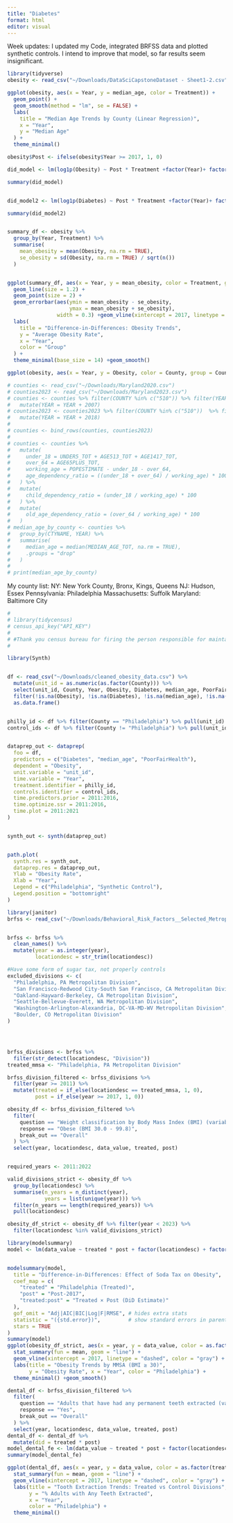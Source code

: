```yaml
---
title: "Diabetes"
format: html
editor: visual
---
```


Week updates: I updated my Code, integrated BRFSS data and plotted synthetic controls. I intend to improve that model, so far results seem insignificant.

```r
library(tidyverse)
obesity <- read_csv("~/Downloads/DataSciCapstoneDataset - Sheet1-2.csv")
```

```r
ggplot(obesity, aes(x = Year, y = median_age, color = Treatment)) +
  geom_point() +
  geom_smooth(method = "lm", se = FALSE) +  
  labs(
    title = "Median Age Trends by County (Linear Regression)",
    x = "Year",
    y = "Median Age"
  ) +
  theme_minimal()
```

```r


obesity$Post <- ifelse(obesity$Year >= 2017, 1, 0)

did_model <- lm(log1p(Obesity) ~ Post * Treatment +factor(Year)+ factor(County) + Income_Per_Cap, data = obesity) 

summary(did_model)


did_model2 <- lm(log1p(Diabetes) ~ Post * Treatment +factor(Year)+ factor(County), data = obesity) 

summary(did_model2)



```

```r

summary_df <- obesity %>%
  group_by(Year, Treatment) %>%
  summarise(
    mean_obesity = mean(Obesity, na.rm = TRUE),
    se_obesity = sd(Obesity, na.rm = TRUE) / sqrt(n())
  )


ggplot(summary_df, aes(x = Year, y = mean_obesity, color = Treatment, group = Treatment)) +
  geom_line(size = 1.2) +
  geom_point(size = 2) +
  geom_errorbar(aes(ymin = mean_obesity - se_obesity,
                    ymax = mean_obesity + se_obesity),
                width = 0.3) +geom_vline(xintercept = 2017, linetype = "dashed")+
  labs(
    title = "Difference-in-Differences: Obesity Trends",
    y = "Average Obesity Rate",
    x = "Year",
    color = "Group"
  ) +
  theme_minimal(base_size = 14) +geom_smooth()

ggplot(obesity, aes(x = Year, y = Obesity, color = County, group = County)) +geom_line() +theme_minimal()
```

```r
# counties <- read_csv("~/Downloads/Maryland2020.csv")
# counties2023 <- read_csv("~/Downloads/Maryland2023.csv")
# counties <- counties %>% filter(COUNTY %in% c("510")) %>% filter(YEAR >= 4) %>% filter(YEAR != 13) %>%  mutate(YEAR = ifelse(YEAR == 14, 13, YEAR)) %>%
#   mutate(YEAR = YEAR + 2007)
# counties2023 <- counties2023 %>% filter(COUNTY %in% c("510"))  %>% filter(YEAR >= 3) %>%
#   mutate(YEAR = YEAR + 2018)
# 
# counties <- bind_rows(counties, counties2023)
# 
# counties <- counties %>%
#   mutate(
#     under_18 = UNDER5_TOT + AGE513_TOT + AGE1417_TOT,
#     over_64 = AGE65PLUS_TOT,
#     working_age = POPESTIMATE - under_18 - over_64,
#     age_dependency_ratio = ((under_18 + over_64) / working_age) * 100
#   ) %>%
#   mutate(
#     child_dependency_ratio = (under_18 / working_age) * 100
#   ) %>%
#   mutate(
#     old_age_dependency_ratio = (over_64 / working_age) * 100
#   )
# median_age_by_county <- counties %>% 
#   group_by(CTYNAME, YEAR) %>%
#   summarise(
#     median_age = median(MEDIAN_AGE_TOT, na.rm = TRUE),
#     .groups = "drop"
#   )
# 
# print(median_age_by_county)

```

My county list: NY: New York County, Bronx, Kings, Queens NJ: Hudson, Essex Pennsylvania: Philadelphia Massachusetts: Suffolk Maryland: Baltimore City

```r
# 
# library(tidycensus)
# census_api_key("API_KEY")
# 
# #Thank you census bureau for firing the person responsible for maintaining AI key infrastructure
# 

```

```r

library(Synth)


df <- read_csv("~/Downloads/cleaned_obesity_data.csv") %>%
  mutate(unit_id = as.numeric(as.factor(County))) %>%
  select(unit_id, County, Year, Obesity, Diabetes, median_age, PoorFairHealth) %>%
  filter(!is.na(Obesity), !is.na(Diabetes), !is.na(median_age), !is.na(PoorFairHealth)) %>%
  as.data.frame()


philly_id <- df %>% filter(County == "Philadelphia") %>% pull(unit_id) %>% unique()
control_ids <- df %>% filter(County != "Philadelphia") %>% pull(unit_id) %>% unique()


dataprep_out <- dataprep(
  foo = df,
  predictors = c("Diabetes", "median_age", "PoorFairHealth"),
  dependent = "Obesity",
  unit.variable = "unit_id",
  time.variable = "Year",
  treatment.identifier = philly_id,
  controls.identifier = control_ids,
  time.predictors.prior = 2011:2016,
  time.optimize.ssr = 2011:2016,
  time.plot = 2011:2021
)


synth_out <- synth(dataprep_out)


path.plot(
  synth.res = synth_out,
  dataprep.res = dataprep_out,
  Ylab = "Obesity Rate",
  Xlab = "Year",
  Legend = c("Philadelphia", "Synthetic Control"),
  Legend.position = "bottomright"
)

```

```r
library(janitor)
brfss <- read_csv("~/Downloads/Behavioral_Risk_Factors__Selected_Metropolitan_Area_Risk_Trends__SMART__MMSA_Age-adjusted_Prevalence_Data__2011_to_Present__20250414.csv") 


brfss <- brfss %>%
  clean_names() %>%
  mutate(year = as.integer(year),
         locationdesc = str_trim(locationdesc))

#Have some form of sugar tax, not properly controls
excluded_divisions <- c(
  "Philadelphia, PA Metropolitan Division",
  "San Francisco-Redwood City-South San Francisco, CA Metropolitan Division",
  "Oakland-Hayward-Berkeley, CA Metropolitan Division",
  "Seattle-Bellevue-Everett, WA Metropolitan Division",
  "Washington-Arlington-Alexandria, DC-VA-MD-WV Metropolitan Division",
  "Boulder, CO Metropolitan Division"
)




brfss_divisions <- brfss %>%
  filter(str_detect(locationdesc, "Division"))
treated_mmsa <- "Philadelphia, PA Metropolitan Division"

brfss_division_filtered <- brfss_divisions %>%
  filter(year >= 2011) %>%
  mutate(treated = if_else(locationdesc == treated_mmsa, 1, 0),
         post = if_else(year >= 2017, 1, 0))
```

```r
obesity_df <- brfss_division_filtered %>%
  filter(
    question == "Weight classification by Body Mass Index (BMI) (variable calculated from one or more BRFSS questions)",
    response == "Obese (BMI 30.0 - 99.8)",
    break_out == "Overall"
  ) %>%
  select(year, locationdesc, data_value, treated, post)


required_years <- 2011:2022

valid_divisions_strict <- obesity_df %>%
  group_by(locationdesc) %>%
  summarise(n_years = n_distinct(year),
            years = list(unique(year))) %>%
  filter(n_years == length(required_years)) %>%
  pull(locationdesc)

obesity_df_strict <- obesity_df %>% filter(year < 2023) %>%
  filter(locationdesc %in% valid_divisions_strict) 

library(modelsummary)
model <- lm(data_value ~ treated * post + factor(locationdesc) + factor(year), data = obesity_df_strict)


modelsummary(model,
  title = "Difference-in-Differences: Effect of Soda Tax on Obesity",
  coef_map = c(
    "treated" = "Philadelphia (Treated)",
    "post" = "Post-2017",
    "treated:post" = "Treated × Post (DiD Estimate)"
  ),
  gof_omit = "Adj|AIC|BIC|Log|F|RMSE", # hides extra stats
  statistic = "({std.error})",         # show standard errors in parentheses
  stars = TRUE
)
summary(model)
ggplot(obesity_df_strict, aes(x = year, y = data_value, color = as.factor(treated))) +
  stat_summary(fun = mean, geom = "line") +
  geom_vline(xintercept = 2017, linetype = "dashed", color = "gray") +
  labs(title = "Obesity Trends by MMSA (BMI ≥ 30)",
       y = "Obesity Rate", x = "Year", color = "Philadelphia") +
  theme_minimal() +geom_smooth()
```


```r

dental_df <- brfss_division_filtered %>%
  filter(
    question == "Adults that have had any permanent teeth extracted (variable calculated from one or more BRFSS questions)",
    response == "Yes",
    break_out == "Overall"
  ) %>%
  select(year, locationdesc, data_value, treated, post)
dental_df <- dental_df %>%
  mutate(did = treated * post)
model_dental_fe <- lm(data_value ~ treated * post + factor(locationdesc) + factor(year), data = dental_df)
summary(model_dental_fe)

ggplot(dental_df, aes(x = year, y = data_value, color = as.factor(treated))) +
  stat_summary(fun = mean, geom = "line") +
  geom_vline(xintercept = 2017, linetype = "dashed", color = "gray") +
  labs(title = "Tooth Extraction Trends: Treated vs Control Divisions",
       y = "% Adults with Any Teeth Extracted",
       x = "Year",
       color = "Philadelphia") +
  theme_minimal()
```




